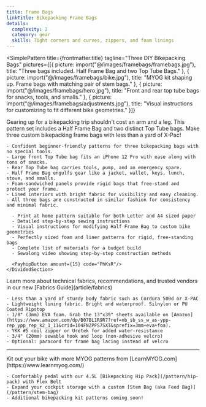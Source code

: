 ```yaml
---
title: Frame Bags
linkTitle: Bikepacking Frame Bags
details:
  complexity: 2
  category: gear
  skills: Tight corners and curves, zippers, and foam linings
---
```



<SimplePattern
  title={frontmatter.title}
  tagline="Three DIY Bikepacking Bags"
  pictures={[{
    picture: import("@/images/framebags/framebags.jpg"),
    title: "Three bags included. Half Frame Bag and two Top Tube Bags."
  }, {
    picture: import("@/images/framebags/bike.jpg"),
    title: "MYOG kit shaping up. Frame bags with matching pair of stem bags."
  }, {
    picture: import("@/images/framebags/hero.jpg"),
    title: "Front and rear top tube bags for snacks, tools, and smalls."
  }, {
    picture: import("@/images/framebags/adjustments.jpg"),
    title: "Visual instructions for customizing to fit different bike geometries."
  }]}
>

  <PageQuote>
    Gearing up for a bikepacking trip shouldn't cost an arm and a leg.
    This pattern set includes a Half Frame Bag and two distinct Top Tube bags.
    Make three custom bikepacking frame bags with less than a yard of X-Pac!
  </PageQuote>


  <DividedSection header="Design Features">

    - Confident beginner-friendly patterns for three bikepacking bags with no special tools.
    - Large front Top Tube bag fits an iPhone 12 Pro with ease along with tons of snacks.
    - Rear Top Tube bag carries tools, pump, and an emergency spare.
    - Half Frame Bag engulfs gear like a jacket, wallet, keys, lunch, stove, and smalls.
    - Foam-sandwiched panels provide rigid bags that free-stand and protect your frame.
    - Lined interiors with bright fabric for visibility and easy cleaning.
    - All three bags are constructed in similar fashion for consistency and minimal fabric.

  </DividedSection>

  <Card>
    <DividedSection header="Digital Sewing Pattern">

      - Print at home pattern suitable for both Letter and A4 sized paper
      - Detailed step-by-step sewing instructions
      - Visual instructions for modifying Half Frame Bag to custom bike geometries
      - Perfectly sized foam and liner patterns for rigid, free-standing bags
      - Complete list of materials for a budget build
      - Sewalong video showing step-by-step construction methods

      <PayhipButton amount={15} code="PhKsR"/>
    </DividedSection>
  </Card>

  <DividedSection header="Fabrics">
    Learn more about technical fabrics, recommendations, and trusted vendors in our new [Fabrics Guide](article/fabrics)

    - Less than a yard of sturdy body fabric such as Cordura 500d or X-PAC
    - Lightweight lining fabric. Bright and waterproof. Silnylon or PU Coated Ripstop
    - 1/8" (3mm) EVA foam. Grab the 13"x39" sheets available on [Amazon](https://www.amazon.com/dp/B07BL1R9R7?ref=nb_sb_ss_w_as-ypp-rep_ypp_rep_k2_1_11&crid=104FNZPFS7SXT&sprefix=3mm+eva+foa).
    - YKK #5 coil zipper or Uretek for added water-resistance
    - 3/4" (20mm) sewable hook and loop (non-adhesive velcro)
    - Optional: paracord for frame bag lacing instead of velcro

  </DividedSection>

  ---

  <DividedSection header="Bikepacking Series">
    Kit out your bike with more MYOG patterns from [LearnMYOG.com](https://www.learnmyog.com/)

    - Comfortably pedal with our 4.5L [Bikepacking Hip Pack](/pattern/hip-pack) with Flex Belt
    - Expand your cockpit storage with a custom [Stem Bag (aka Feed Bag)](/pattern/stem-bag)
    - Additional bikepacking kit patterns coming soon!

  </DividedSection>

</SimplePattern>
